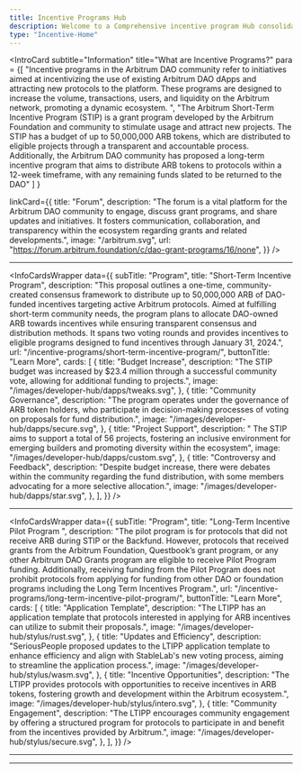 ```yaml
---
title: Incentive Programs Hub
description: Welcome to a Comprehensive incentive program Hub consolidating frameworks, discussions, and information, empowering developers with a curated handbook into Arbitrum DAO's ecosystem, and promoting a dynamic ecosystem.
type: "Incentive-Home"
---
```



<IntroCard
subtitle="Information"
title="What are Incentive Programs?"
para = {[
  "Incentive programs in the Arbitrum DAO community refer to initiatives aimed at incentivizing the use of existing Arbitrum DAO dApps and attracting new protocols to the platform. These programs are designed to increase the volume, transactions, users, and liquidity on the Arbitrum network, promoting a dynamic ecosystem. ",
  "The Arbitrum Short-Term Incentive Program (STIP) is a grant program developed by the Arbitrum Foundation and community to stimulate usage and attract new projects. The STIP has a budget of up to 50,000,000 ARB tokens, which are distributed to eligible projects through a transparent and accountable process. Additionally, the Arbitrum DAO community has proposed a long-term incentive program that aims to distribute ARB tokens to protocols within a 12-week timeframe, with any remaining funds slated to be returned to the DAO"
]
}

linkCard={{
        title: "Forum",
        description:
          "The forum is a vital platform for the Arbitrum DAO community to engage, discuss grant programs, and share updates and initiatives. It fosters communication, collaboration, and transparency within the ecosystem regarding grants and related developments.",
        image: "/arbitrum.svg",
        url: "https://forum.arbitrum.foundation/c/dao-grant-programs/16/none",
      }}
/>

---

<InfoCardsWrapper
  data={{
    subTitle: "Program",
    title: "Short-Term Incentive Program",
    description:
      "This proposal outlines a one-time, community-created consensus framework to distribute up to 50,000,000 ARB of DAO-funded incentives targeting active Arbitrum protocols. Aimed at fulfilling short-term community needs, the program plans to allocate DAO-owned ARB towards incentives while ensuring transparent consensus and distribution methods. It spans two voting rounds and provides incentives to eligible programs designed to fund incentives through January 31, 2024.",
    url: "/incentive-programs/short-term-incentive-program/",
    buttonTitle: "Learn More",
    cards: [
      {
        title: "Budget Increase",
        description:
          "The STIP budget was increased by $23.4 million through a successful community vote, allowing for additional funding to projects.",
        image: "/images/developer-hub/dapps/tweaks.svg",
      },
      {
        title: "Community Governance",
        description:
          "The program operates under the governance of ARB token holders, who participate in decision-making processes of voting on proposals for fund distribution.",
        image: "/images/developer-hub/dapps/secure.svg",
      },
      {
        title: "Project Support",
        description:
          " The STIP aims to support a total of 56 projects, fostering an inclusive environment for emerging builders and promoting diversity within the ecosystem",
        image: "/images/developer-hub/dapps/custom.svg",
      },
      {
        title: "Controversy and Feedback",
        description:
          "Despite budget increase, there were debates within the community regarding the fund distribution, with some members advocating for a more selective allocation.",
        image: "/images/developer-hub/dapps/star.svg",
      },
    ],
  }}
/>

---

<InfoCardsWrapper
  data={{
    subTitle: "Program",
    title: "Long-Term Incentive Pilot Program ",
    description:
      "The pilot program is for protocols that did not receive ARB during STIP or the Backfund. However, protocols that received grants from the Arbitrum Foundation, Questbook’s grant program, or any other Arbitrum DAO Grants program are eligible to receive Pilot Program funding. Additionally, receiving funding from the Pilot Program does not prohibit protocols from applying for funding from other DAO or foundation programs including the Long Term Incentives Program.",
    url: "/incentive-programs/long-term-incentive-pilot-program/",
    buttonTitle: "Learn More",
    cards: [
      {
        title: "Application Template",
        description:
          "The LTIPP has an application template that protocols interested in applying for ARB incentives can utilize to submit their proposals.",
        image: "/images/developer-hub/stylus/rust.svg",
      },
      {
        title: "Updates and Efficiency",
        description:
          "SeriousPeople proposed updates to the LTIPP application template to enhance efficiency and align with StableLab's new voting process, aiming to streamline the application process.",
        image: "/images/developer-hub/stylus/wasm.svg",
      },
      {
        title: "Incentive Opportunities",
        description:
          "The LTIPP provides protocols with opportunities to receive incentives in ARB tokens, fostering growth and development within the Arbitrum ecosystem.",
        image: "/images/developer-hub/stylus/intero.svg",
      },
      {
        title: "Community Engagement",
        description:
          "The LTIPP encourages community engagement by offering a structured program for protocols to participate in and benefit from the incentives provided by Arbitrum.",
        image: "/images/developer-hub/stylus/secure.svg",
      },
    ],
  }}
/>

---


<CardLink
  title="Important Discussions"
  description="Engage in community discussions aimed at improving the vibrant and dynamic platform of Arbitrum DAO."
  link="/incentive-programs/important-discussions/"
/>

---
